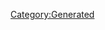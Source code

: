{{Database/Costume/CostumeInfo
 |ID=373
 |DivaId=6
 |PrismCostumeId=43
 |Enabled=2
 |SkillId=28
 |EODICFLJAKO=False
 |AGBPBDODKBK=1
 |HMCOGDICFNB=1
 |LevelMax=0
 |HGBJODBCJDA=0
 |EGLDFPILJLG=0
 |GLEEPAFMPLO=False
 |IIELLEPEEFH=7020
}}
[[Category:Generated]]
